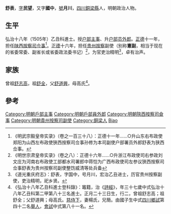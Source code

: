 {{明清人物信息框
| 姓名 = 舒表 
| 原名 =
| 圖片名稱= 
| 圖片大小 =
| 圖片說明 = 
| 最高職務 = 貴州按察司副使
| 國家 = 大明 
| 爵位 =
| 籍貫 = [[四川|四川]][[重慶府|重慶府]][[合州|合州]][[銅梁縣|銅梁縣]]
| 族裔 = 
| 字號 = 字民望，又字國中，號月川
| 諡號 =
| 出生日期 = 正月二十三日
| 出生地點 =
| 逝世日期 = 卒年不詳 
| 逝世地點 =
| 墓葬 =
| 配偶 = 楊氏
| 親屬 = 
| 出身 =
* 弘治十八年（1505年）乙丑科進士
| 經歷 =
| 著作 =  
}}
'''舒表 '''{{BD|1469年||？年||}}，[[表字|字]]'''民望'''，又字'''國中'''，[[號|號]]'''月川'''，[[四川|四川]][[銅梁縣|銅梁縣]]人，明朝政治人物。

==生平==
弘治十八年（1505年）乙丑科進士。授[[户部|户部]][[主事|主事]]、升[[户部|户部]][[员外郎|员外郎]]。[[正德_(明朝)|正德]]十一年，担任[[陕西|陕西]][[按察司|按察司]][[佥事|佥事]]<ref>《明武宗毅皇帝实录》（卷之一百三十八）：正德十一年……○升山东右布政使郑阳为山西左布政使狭西按察司佥事孙修为本司副使户部署员外郎舒表为狭西佥事。</ref>。[[正德_(明朝)|正德]]十六年，担任[[贵州|贵州]][[按察|按察]]副使（别称'''憲副 '''，相当于现在的省委常委、副省长或省委政法委书记）<ref>《明世宗肃皇帝实录》（卷之八）：正德十六年……○升浙江布政使司右参政刘文庄为河南右布政使工部都水司署郎中蒋恺为广西布政使司左参议狭西按察司佥事舒表为贵州按察司副使整饬威清等处兵备</ref>，为官吏治精明<ref>《道光重庆府志》：舒表，字国中，号月川，宏治乙丑进士，历官贵州按察副使，吏治精明，祀乡贤。</ref>，卓有治声。

==家族==
曾祖[[舒志高|舒志高]]，祖[[舒全|舒全]]，父[[舒道興|舒道興]]，母高氏<ref>《弘治十八年乙丑科進士登科錄》：竈籍，治《[[詩經|詩經]]》，年三十七歲中式弘治十八年乙丑科第二甲第八十三名進士。正月二十三日生，行二，曾祖舒志高；祖舒全；父舒道興；母高氏。[[慈侍下|慈侍下]]，妻楊氏，兄簡。由國子生中式[[四川|四川]][[鄉試|鄉試]]第四十二名[[舉人|舉人]]，[[會試|會試]]中式第八十一名。</ref>。

==參考==
{{reflist}}

{{弘治十八年乙丑科殿试金榜}}
{{DEFAULTSORT:Shu舒}}
[[Category:明朝戶部主事|Category:明朝戶部主事]]
[[Category:明朝戶部員外郎|Category:明朝戶部員外郎]]
[[Category:明朝陝西按察司僉事|Category:明朝陝西按察司僉事]]
[[Category:明朝貴州按察司副使|Category:明朝貴州按察司副使]]
[[Category:銅梁人|Category:銅梁人]]
[[Category:舒姓|Biao]]